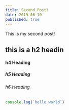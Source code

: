 ```yaml
---
title: Second Post!
date: 2019-06-10
published: true
---
```


This is my second post!

## this is a h2 headin

#### h4 Heading

##### h5 Heading

###### h6 Heading

```js
console.log(`hello world`)
```
